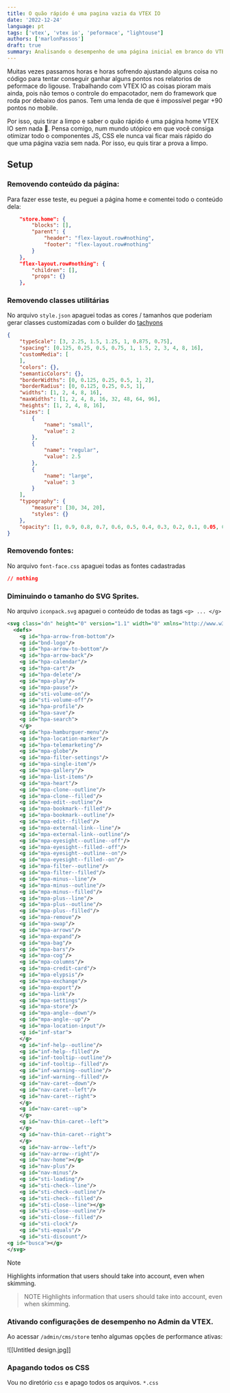 ```yaml
---
title: O quão rápido é uma pagina vazia da VTEX IO
date: '2022-12-24'
language: pt
tags: ['vtex', 'vtex io', 'peformace', "lightouse"]
authors: ['marlonPassos']
draft: true
summary: Analisando o desempenho de uma página inicial em branco do VTEX IO removendo todo o conteúdo e otimizações.
---
```


Muitas vezes passamos horas e horas sofrendo ajustando alguns coisa no código para tentar conseguir ganhar alguns pontos nos relatorios de peformace do ligouse. Trabalhando com VTEX IO as coisas pioram mais ainda, pois não temos o controle do empacotador, nem do framework que roda por debaixo dos panos. Tem uma lenda de que é impossível pegar +90 pontos no mobile. 

Por isso, quis tirar a limpo e saber o quão rápido é uma página home VTEX IO sem nada 🤔. Pensa comigo, num mundo utópico em que você consiga otimizar todo o componentes JS, CSS ele nunca vai ficar mais rápido do que uma página vazia sem nada. Por isso, eu quis tirar a prova a limpo.  
## Setup 

### Removendo conteúdo da página:

Para fazer esse teste, eu peguei a página home e comentei todo o conteúdo dela:

```json
	"store.home": {
		"blocks": [],
		"parent": {
			"header": "flex-layout.row#nothing",
			"footer": "flex-layout.row#nothing"
		}
	},
	"flex-layout.row#nothing": {
		"children": [],
		"props": {}
	},
```

### Removendo classes utilitárias
No arquivo `style.json` apaguei todas as cores / tamanhos que poderiam gerar classes customizadas com o builder do [tachyons](https://github.com/tachyons-css/tachyons/)

```json
{
	"typeScale": [3, 2.25, 1.5, 1.25, 1, 0.875, 0.75],
	"spacing": [0.125, 0.25, 0.5, 0.75, 1, 1.5, 2, 3, 4, 8, 16],
	"customMedia": [
	],
	"colors": {},
	"semanticColors": {},
	"borderWidths": [0, 0.125, 0.25, 0.5, 1, 2],
	"borderRadius": [0, 0.125, 0.25, 0.5, 1],
	"widths": [1, 2, 4, 8, 16],
	"maxWidths": [1, 2, 4, 8, 16, 32, 48, 64, 96],
	"heights": [1, 2, 4, 8, 16],
	"sizes": [
		{
			"name": "small",
			"value": 2
		},
		{
			"name": "regular",
			"value": 2.5
		},
		{
			"name": "large",
			"value": 3
		}
	],
	"typography": {
		"measure": [30, 34, 20],
		"styles": {}
	},
	"opacity": [1, 0.9, 0.8, 0.7, 0.6, 0.5, 0.4, 0.3, 0.2, 0.1, 0.05, 0.025, 0]
}
```
### Removendo fontes:  

No arquivo `font-face.css` apaguei todas as fontes cadastradas 

```css
// nothing
```

### Diminuindo o tamanho do SVG Sprites. 

No arquivo `iconpack.svg` apaguei o conteúdo de todas as tags `<g> ... </g>`

```svg
<svg class="dn" height="0" version="1.1" width="0" xmlns="http://www.w3.org/2000/svg">
  <defs>
    <g id="hpa-arrow-from-bottom"/>
    <g id="bnd-logo"/>
    <g id="hpa-arrow-to-bottom"/>
    <g id="hpa-arrow-back"/>
    <g id="hpa-calendar"/>
    <g id="hpa-cart"/>
    <g id="hpa-delete"/>
    <g id="mpa-play"/>
    <g id="mpa-pause"/>
    <g id="sti-volume-on"/>
    <g id="sti-volume-off"/>
    <g id="hpa-profile"/>
    <g id="hpa-save"/>
    <g id="hpa-search">
    </g>
    <g id="hpa-hamburguer-menu"/>
    <g id="hpa-location-marker"/>
    <g id="hpa-telemarketing"/>
    <g id="mpa-globe"/>
    <g id="mpa-filter-settings"/>
    <g id="mpa-single-item"/>
    <g id="mpa-gallery"/>
    <g id="mpa-list-items"/>
    <g id="mpa-heart"/>
    <g id="mpa-clone--outline"/>
    <g id="mpa-clone--filled"/>
    <g id="mpa-edit--outline"/>
    <g id="mpa-bookmark--filled"/>
    <g id="mpa-bookmark--outline"/>
    <g id="mpa-edit--filled"/>
    <g id="mpa-external-link--line"/>
    <g id="mpa-external-link--outline"/>
    <g id="mpa-eyesight--outline--off"/>
    <g id="mpa-eyesight--filled--off"/>
    <g id="mpa-eyesight--outline--on"/>
    <g id="mpa-eyesight--filled--on"/>
    <g id="mpa-filter--outline"/>
    <g id="mpa-filter--filled"/>
    <g id="mpa-minus--line"/>
    <g id="mpa-minus--outline"/>
    <g id="mpa-minus--filled"/>
    <g id="mpa-plus--line"/>
    <g id="mpa-plus--outline"/>
    <g id="mpa-plus--filled"/>
    <g id="mpa-remove"/>
    <g id="mpa-swap"/>
    <g id="mpa-arrows"/>
    <g id="mpa-expand"/>
    <g id="mpa-bag"/>
    <g id="mpa-bars"/>
    <g id="mpa-cog"/>
    <g id="mpa-columns"/>
    <g id="mpa-credit-card"/>
    <g id="mpa-elypsis"/>
    <g id="mpa-exchange"/>
    <g id="mpa-export"/>
    <g id="mpa-link"/>
    <g id="mpa-settings"/>
    <g id="mpa-store"/>
    <g id="mpa-angle--down"/>
    <g id="mpa-angle--up"/>
    <g id="mpa-location-input"/>
    <g id="inf-star">
    </g>
    <g id="inf-help--outline"/>
    <g id="inf-help--filled"/>
    <g id="inf-tooltip--outline"/>
    <g id="inf-tooltip--filled"/>
    <g id="inf-warning--outline"/>
    <g id="inf-warning--filled"/>
    <g id="nav-caret--down"/>
    <g id="nav-caret--left"/>
    <g id="nav-caret--right">
    </g>
    <g id="nav-caret--up">
    </g>
    <g id="nav-thin-caret--left">
    </g>
    <g id="nav-thin-caret--right">
    </g>
    <g id="nav-arrow--left"/>
    <g id="nav-arrow--right"/>
    <g id="nav-home"></g>
    <g id="nav-plus"/>
    <g id="nav-minus"/>
    <g id="sti-loading"/>
    <g id="sti-check--line"/>
    <g id="sti-check--outline"/>
    <g id="sti-check--filled"/>
    <g id="sti-close--line"></g>
    <g id="sti-close--outline"/>
    <g id="sti-close--filled"/>
    <g id="sti-clock"/>
    <g id="sti-equals"/>
    <g id="sti-discount"/>
<g id="busca"></g>
</svg>
```

> [!NOTE]
> Highlights information that users should take into account, even when skimming.

> NOTE
> Highlights information that users should take into account, even when skimming.

### Ativando configurações de desempenho no Admin da VTEX. 

Ao acessar `/admin/cms/store` tenho algumas opções de performance ativas:

![[Untitled design.jpg]]


### Apagando todos os CSS

Vou no diretório `css` e apago todos os arquivos.  `*.css` 